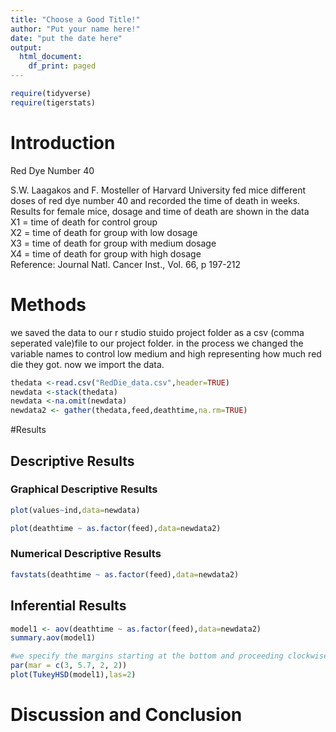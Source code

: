 ```yaml
---
title: "Choose a Good Title!"
author: "Put your name here!"
date: "put the date here"
output:
  html_document:
    df_print: paged
---
```


```r
require(tidyverse)
require(tigerstats)

```

# Introduction

<!--In this section you explain what you are trying to show.  Where did the data come from?  What is the research or other question you are trying to answer?!-->
Red Dye Number 40  

S.W. Laagakos and F. Mosteller of Harvard University fed   mice different doses of red dye number 40 and recorded   the time of death in weeks. Results for female mice,   dosage and time of death are shown in the data  
 X1 = time of death for control group  
 X2 = time of death for group with low dosage  
 X3 = time of death for group with medium dosage  
 X4 = time of death for group with high dosage  
 Reference: Journal Natl. Cancer Inst., Vol. 66, p 197-212  

# Methods

<!--Decide on your methods:  use "variable analysis" or other appropriate descriptors.  Make sure to choose at least one graphical method and at least one numerical method.!-->
we saved the data to our r studio stuido project folder as a csv (comma seperated vale)file to our project folder. in the process we changed the variable names to control low medium and high representing how much red die they got. now we import the data.
```r
thedata <-read.csv("RedDie_data.csv",header=TRUE)
newdata <-stack(thedata)
newdata <-na.omit(newdata)
newdata2 <- gather(thedata,feed,deathtime,na.rm=TRUE)
```

#Results

<!--Divide this section into two sub-sections:  One for your descriptive  results and one for your inferential results.!-->

## Descriptive Results

### Graphical Descriptive Results

<!--Graphical results here.  Make sure to show your code.  Provide appropriate labels for axes, giving units if possible, and provide a good title for the graph, too.  Use the graphical results to describe the patterns if any that exist in the data as focused toward the research question!-->
```r
plot(values~ind,data=newdata)
```

```r
plot(deathtime ~ as.factor(feed),data=newdata2)
```

### Numerical Descriptive Results

<!--Numerical results go here. Use the numerical results to describe the patterns if any that exist in the data as focused toward the research question!-->
```r
favstats(deathtime ~ as.factor(feed),data=newdata2)
```
## Inferential Results

<!--State hypothesis clearly.  Make sure your discussion of the inferential test covers all the aspects that the test output produces, such as test statistic, p-value etc.  Make a decision about the null hypothesis, explain the assumptions on which the selected test/procedure was based, and why the chosen procedure satisfys the assumptions and is appropriate to answer the research question!-->
```r
model1 <- aov(deathtime ~ as.factor(feed),data=newdata2)
summary.aov(model1)
```
```r
#we specify the margins starting at the bottom and proceeding clockwise - thus 8.7 is the left side margin to hold the names of the factors
par(mar = c(3, 5.7, 2, 2))
plot(TukeyHSD(model1),las=2)
```

# Discussion and Conclusion

<!--Discussion and conclusion here.  If you found a relationship be sure to consider whether the relationship occurs because one of the variavbles causes the other, or whether they perhasps are related for some other reason.  Watch the chapter 6 videos from the GeorgeTown videos collection.!-->
